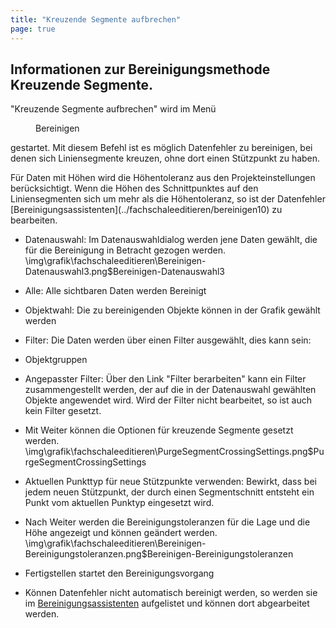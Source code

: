 ```yaml
---
title: "Kreuzende Segmente aufbrechen"
page: true
---
```

## Informationen zur Bereinigungsmethode Kreuzende Segmente.
&quot;Kreuzende Segmente aufbrechen&quot; wird im Men&#252; <Menu>Bereinigen</Menu>  gestartet. Mit diesem Befehl ist es m&#246;glich Datenfehler zu bereinigen, bei denen sich Liniensegmente kreuzen, ohne dort einen St&#252;tzpunkt zu haben.

<Success>
F&#252;r Daten mit H&#246;hen wird die H&#246;hentoleranz aus den Projekteinstellungen ber&#252;cksichtigt. Wenn die H&#246;hen des Schnittpunktes auf den Liniensegmenten sich um mehr als die H&#246;hentoleranz, so ist der Datenfehler  [Bereinigungsassistenten](../fachschaleeditieren/bereinigen10)
 zu bearbeiten.
</Success>



- Datenauswahl: Im Datenauswahldialog werden jene Daten gew&#228;hlt, die f&#252;r die Bereinigung in Betracht gezogen werden.<Image>\img\grafik\fachschaleeditieren\Bereinigen-Datenauswahl3.png$Bereinigen-Datenauswahl3</Image>

- Alle: Alle sichtbaren Daten werden Bereinigt

- Objektwahl: Die zu bereinigenden Objekte k&#246;nnen in der Grafik gew&#228;hlt werden

- Filter: Die Daten werden &#252;ber einen Filter ausgew&#228;hlt, dies kann sein:

- Objektgruppen

- Angepasster Filter: &#220;ber den Link &quot;Filter berarbeiten&quot; kann ein Filter zusammengestellt werden, der auf die in der Datenauswahl gew&#228;hlten Objekte angewendet wird. Wird der Filter nicht bearbeitet, so ist auch kein Filter gesetzt.








- Mit <Border>Weiter</Border>  k&#246;nnen die Optionen f&#252;r kreuzende Segmente gesetzt werden.<Image>\img\grafik\fachschaleeditieren\PurgeSegmentCrossingSettings.png$PurgeSegmentCrossingSettings</Image>

- Aktuellen Punkttyp f&#252;r neue St&#252;tzpunkte verwenden: Bewirkt, dass bei jedem neuen St&#252;tzpunkt, der durch einen Segmentschnitt entsteht ein Punkt vom aktuellen Punktyp eingesetzt wird.






- Nach <Border>Weiter</Border>  werden die Bereinigungstoleranzen f&#252;r die Lage und die H&#246;he angezeigt und k&#246;nnen ge&#228;ndert werden.<Image>\img\grafik\fachschaleeditieren\Bereinigen-Bereinigungstoleranzen.png$Bereinigen-Bereinigungstoleranzen</Image>

- <Border>Fertigstellen</Border>  startet den Bereinigungsvorgang

- K&#246;nnen Datenfehler nicht automatisch bereinigt werden, so werden sie im 
[Bereinigungsassistenten](../fachschaleeditieren/bereinigen10)
 aufgelistet und k&#246;nnen dort abgearbeitet werden.



